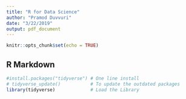 ```yaml
---
title: "R for Data Science"
author: "Pramod Duvvuri"
date: "3/22/2019"
output: pdf_document
---
```


```r
knitr::opts_chunk$set(echo = TRUE)
```

## R Markdown

```r
#install.packages("tidyverse") # One line install
# tidyverse_update()           # To update the outdated packages
library(tidyverse)             # Load the Library
```

